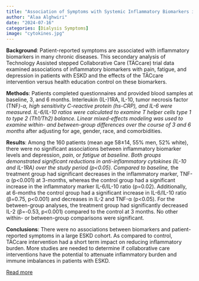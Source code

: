 ```yaml
---
title: "Association of Symptoms with Systemic Inflammatory Biomarkers in End-Stage Kidney Disease"
author: "Alaa Alghwiri"
date: "2024-07-16"
categories: [Dialysis Symptoms]
image: "cytokines.jpg"
---
```


**Background**: Patient-reported symptoms are associated with inflammatory biomarkers in many chronic diseases. This secondary analysis of Technology Assisted stepped Collaborative Care (TĀCcare) trial data examined associations of inflammatory biomarkers with pain, fatigue, and depression in patients with ESKD and the effects of the TĀCcare intervention versus health education control on these biomarkers.

**Methods**: Patients completed questionnaires and provided blood samples at baseline, 3, and 6 months. Interleukin (IL-)1RA, IL-10, tumor necrosis factor (TNF*)-α, high sensitivity C-reactive protein (hs-CRP), and IL-6 were measured. IL-6/IL-10 ratios were calculated to examine T helper cells type 1 to type 2 (Th1/Th2) balance. Linear mixed-effects modeling was used to examine within- and between-group differences over the course of 3 and 6 months* after adjusting for age, gender, race, and comorbidities.

**Results**: Among the 160 patients (mean age 58±14, 55% men, 52% white), there were no significant associations between inflammatory biomarker levels and depression, *pain*, or *fatigue at baseline*. *Both groups demonstrated significant reductions in anti-inflammatory cytokines (IL-10 and IL-1RA) over the study period (p\<0.05). Compared to baseline,* the treatment group had significant decreases in the inflammatory marker, TNF-α (p\<0.001) at 3-months, whereas the control group had a significant increase in the inflammatory marker IL-6/IL-10 ratio (p=0.02). Additionally, at 6-months the control group had a significant increase in IL-6/IL-10 ratio (β=0.75, p\<0.001) and decreases in IL-2 and TNF-α (p\<0.05). For the between-group analyses, the treatment group had significantly decreased IL-2 (β=-0.53, p\<0.001) compared to the control at 3 months. No other within- or between-group comparisons were significant.

**Conclusions**: There were no associations between biomarkers and patient-reported symptoms in a large ESKD cohort. As compared to control, TĀCcare intervention had a short term impact on reducing inflammatory burden. More studies are needed to determine if collaborative care interventions have the potential to attenuate inflammatory burden and immune imbalances in patients with ESKD.

[Read more](https://journals.lww.com/kidney360/abstract/9900/association_of_symptoms_and_collaborative_care.431.aspx)
